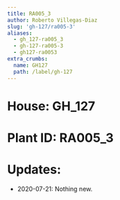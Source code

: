 ```yaml
---
title: RA005_3
author: Roberto Villegas-Diaz
slug: 'gh-127/ra005-3'
aliases:
  - gh_127-ra005_3
  - gh-127-ra005-3
  - gh127-ra0053
extra_crumbs:
  name: GH127
  path: /label/gh-127
---
```


# **House**: GH_127
# **Plant ID**: RA005_3
# **Updates**: 
 - 2020-07-21: Nothing new.
